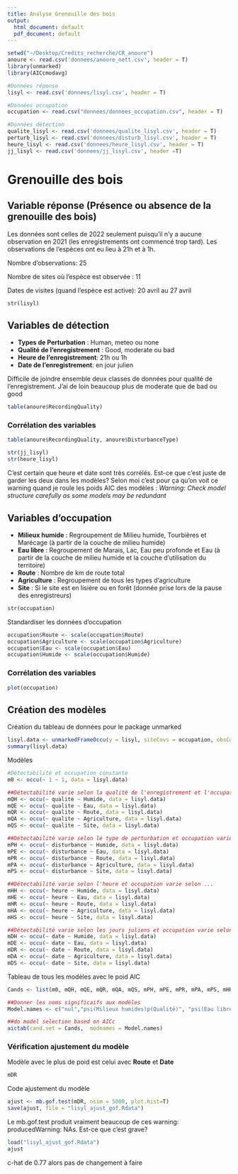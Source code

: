 ```yaml
---
title: Analyse Grenouille des bois
output:
  html_document: default
  pdf_document: default
---
```

```r
setwd("~/Desktop/Credits_recherche/CR_anoure")
anoure <- read.csv('donnees/anoure_nett.csv', header = T)
library(unmarked)
library(AICcmodavg)

#Données réponse
lisyl <- read.csv('donnees/lisyl.csv', header = T)

#Données occupation
occupation <- read.csv("donnees/donnees_occupation.csv", header = T)

#Données détection
qualite_lisyl <- read.csv('donnees/qualite_lisyl.csv', header = T)
perturb_lisyl <- read.csv('donnees/disturb_lisyl.csv', header = T)
heure_lisyl <- read.csv('donnees/heure_lisyl.csv', header = T)
jj_lisyl <- read.csv('donnees/jj_lisyl.csv', header =T)
```

# Grenouille des bois

## Variable réponse (Présence ou absence de la grenouille des bois)
Les données sont celles de 2022 seulement puisqu'il n'y a aucune observation en 2021 (les enregistrements ont commencé trop tard). Les observations de l'espèces ont eu lieu à 21h et à 1h. 

Nombre d'observations: 25

Nombre de sites où l'espèce est observée : 11

Dates de visites (quand l'espèce est active): 20 avril au 27 avril
```r
str(lisyl)
```

## Variables de détection
* **Types de Perturbation** : Human, meteo ou none
* **Qualité de l'enregistrement** : Good, moderate ou bad
* **Heure de l'enregistrement**: 21h ou 1h
* **Date de l'enregistrement**: en jour julien

Difficile de joindre ensemble deux classes de données pour qualité de l'enregistrement. J'ai de loin beaucoup plus de moderate que de bad ou good
```r
table(anoure$RecordingQuality)
```


### Corrélation des variables
```r
table(anoure$RecordingQuality, anoure$DisturbanceType)
```

```r
str(jj_lisyl)
str(heure_lisyl)
```
C'est certain que heure et date sont très corrélés. Est-ce que c'est juste de garder les deux dans les modèles?
Selon moi c'est pour ça qu'on voit ce warning quand je roule les poids AIC des modèles :
*Warning: 
Check model structure carefully as some models may be redundant*

## Variables d'occupation
* **Milieux humide** : Regroupement de Milieu humide, Tourbières et Marécage (à partir de la couche de milieu humide)
* **Eau libre** : Regroupement de Marais, Lac, Eau peu profonde et Eau (à partir de la couche de milieu humide et la couche d'utilisation du territoire)
* **Route** : Nombre de km de route total
* **Agriculture** : Regroupement de tous les types d'agriculture
* **Site** : Si le site est en lisière ou en forêt (donnée prise lors de la pause des enregistreurs) 

```r
str(occupation)
```

Standardiser les données d'occupation
```r
occupation$Route <- scale(occupation$Route)
occupation$Agriculture <- scale(occupation$Agriculture)
occupation$Eau <- scale(occupation$Eau)
occupation$Humide <- scale(occupation$Humide)
```

### Corrélation des variables
```r
plot(occupation)
```

## Création des modèles
Création du tableau de données pour le package unmarked
```r
lisyl.data <- unmarkedFrameOccu(y = lisyl, siteCovs = occupation, obsCovs = list(disturbance = perturb_lisyl, qualite = qualite_lisyl, heure = heure_lisyl, date = jj_lisyl))
summary(lisyl.data)
```

Modèles
```r
#Détectabilité et occupation constante
m0 <- occu(~ 1 ~ 1, data = lisyl.data)

##Détectabilité varie selon la qualité de l'enregistrement et l'occupation varie selon...
mQH <- occu(~ qualite ~ Humide, data = lisyl.data)
mQE <- occu(~ qualite ~ Eau, data = lisyl.data)
mQR <- occu(~ qualite ~ Route, data = lisyl.data)
mQA <- occu(~ qualite ~ Agriculture, data = lisyl.data)
mQS <- occu(~ qualite ~ Site, data = lisyl.data)

##Détectabilité varie selon le type de perturbation et occupation varie selon ...
mPH <- occu(~ disturbance ~ Humide, data = lisyl.data)
mPE <- occu(~ disturbance ~ Eau, data = lisyl.data)
mPR <- occu(~ disturbance ~ Route, data = lisyl.data)
mPA <- occu(~ disturbance ~ Agriculture, data = lisyl.data)
mPS <- occu(~ disturbance ~ Site, data = lisyl.data)

##Détectabilité varie selon l'heure et occupation varie selon ...
mHH <- occu(~ heure ~ Humide, data = lisyl.data)
mHE <- occu(~ heure ~ Eau, data = lisyl.data)
mHR <- occu(~ heure ~ Route, data = lisyl.data)
mHA <- occu(~ heure ~ Agriculture, data = lisyl.data)
mHS <- occu(~ heure ~ Site, data = lisyl.data)

##Détectabilité varie selon les jours juliens et occupation varie selon ...
mDH <- occu(~ date ~ Humide, data = lisyl.data)
mDE <- occu(~ date ~ Eau, data = lisyl.data)
mDR <- occu(~ date ~ Route, data = lisyl.data)
mDA <- occu(~ date ~ Agriculture, data = lisyl.data)
mDS <- occu(~ date ~ Site, data = lisyl.data)
```

Tableau de tous les modèles avec le poid AIC
```r
Cands <- list(m0, mQH, mQE, mQR, mQA, mQS, mPH, mPE, mPR, mPA, mPS, mHH, mHE, mHR, mHA, mHS, mDH, mDE, mDR, mDA, mDS)

##Donner les noms significaifs aux modèles
Model.names <- c("nul","psi(Milieux humides)p(Qualité)", "psi(Eau libre)p(Qualité)", "psi(Route)p(Qualité)", "psi(Agriculture)p(Qualité)", "psi(Site)p(Qualité)", "psi(Milieux humides)p(Perturb)", "psi(Eau libre)p(Perturb)", "psi(Route)p(Perturb)", "psi(Agriculture)p(Perturb)", "psi(Site)p(Perturb)", "psi(Milieux humides)p(Heure)", "psi(Eau libre)p(Heure)", "psi(Route)p(Heure)", "psi(Agriculture)p(Heure)", "psi(Site)p(Heure)", "psi(Milieux humides)p(Date)", "psi(Eau libre)p(Date)", "psi(Route)p(Date)", "psi(Agriculture)p(Date)", "psi(Site)p(Date)") 

##do model selection based on AICc 
aictab(cand.set = Cands,  modnames = Model.names)
```

### Vérification ajustement du modèle
Modèle avec le plus de poid est celui avec **Route** et **Date**
```r
mDR
```
Code ajustement du modèle
```r
ajust <- mb.gof.test(mDR, nsim = 5000, plot.hist=T)
save(ajust, file = "lisyl_ajust_gof.Rdata")
```
Le mb.gof.test produit vraiment beaucoup de ces warning: producedWarning: NAs. Est-ce que c'est grave?

```r
load("lisyl_ajust_gof.Rdata")
ajust
```
c-hat de 0.77 alors pas de changement à faire
